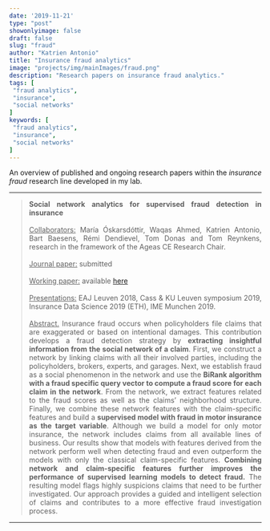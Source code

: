 ```yaml
---
date: '2019-11-21'
type: "post"
showonlyimage: false
draft: false
slug: "fraud"
author: "Katrien Antonio" 
title: "Insurance fraud analytics"
image: "projects/img/mainImages/fraud.png"
description: "Research papers on insurance fraud analytics."
tags: [
 "fraud analytics",
 "insurance",
 "social networks"
]
keywords: [
 "fraud analytics",
 "insurance",
 "social networks"
]
---
```


<p align="justify">An overview of published and ongoing research papers within the *insurance fraud* research line developed in my lab.</p>

***
><p align="justify">**Social network analytics for supervised fraud detection in insurance**
</br> </br>
<u class="dotted">Collaborators:</u> María Óskarsdóttir, Waqas Ahmed, Katrien Antonio, Bart Baesens, Rémi Dendievel, Tom Donas and Tom Reynkens, research in the framework of the Ageas CE Research Chair. 
</br> </br>
<u class="dotted">Journal paper:</u> submitted
</br> </br>
<u class="dotted">Working paper:</u> available <a href="https://www.dropbox.com/s/akijpc0hvkyibv2/SNAfraud.pdf?dl=0"target="_blank">here</a>
</br> </br>
<u class="dotted">Presentations:</u> EAJ Leuven 2018, Cass & KU Leuven symposium 2019, Insurance Data Science 2019 (ETH), IME Munchen 2019.
</br> </br>
<u class="dotted">Abstract.</u> 
Insurance fraud occurs when policyholders file claims that are exaggerated or based on intentional damages. This contribution develops a fraud detection strategy by **extracting insightful information from the social network of a claim**. First, we construct a network by linking claims with all their involved parties, including the policyholders, brokers, experts, and garages. Next, we establish fraud as a social phenomenon in the network and use the **BiRank algorithm with a fraud specific query vector to compute a fraud score for each claim in the network**. From the network, we extract features related to the fraud scores as well as the claims' neighborhood structure. Finally, we combine these network features with the claim-specific features and build a **supervised model with fraud in motor insurance as the
target variable**. Although we build a model for only motor insurance, the network includes claims from all available lines of business. Our results show that models with features derived from the network perform well when detecting fraud and even outperform the models with only the classical claim-specific features. **Combining network and claim-specific features further improves the performance of supervised learning models to detect fraud.** The resulting model flags highly suspicions claims that need to be further investigated. Our approach provides a guided and intelligent selection of claims and contributes to a more effective fraud investigation process.
</p>

***



